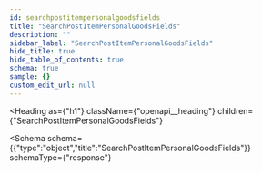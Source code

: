 ```yaml
---
id: searchpostitempersonalgoodsfields
title: "SearchPostItemPersonalGoodsFields"
description: ""
sidebar_label: "SearchPostItemPersonalGoodsFields"
hide_title: true
hide_table_of_contents: true
schema: true
sample: {}
custom_edit_url: null
---
```



<Heading
  as={"h1"}
  className={"openapi__heading"}
  children={"SearchPostItemPersonalGoodsFields"}
>
</Heading>





<Schema
  schema={{"type":"object","title":"SearchPostItemPersonalGoodsFields"}}
  schemaType={"response"}
>
  
</Schema>
            